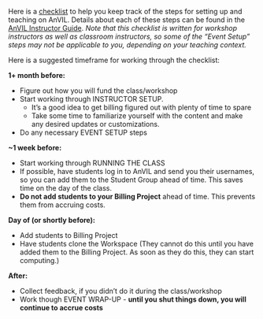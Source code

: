 Here is a [checklist](https://docs.google.com/document/d/1-HqQqH_qlkHwRua8-b92MyKQcEmcl0Nk37rSYqP49aw/edit) to help you keep track of the steps for setting up and teaching on AnVIL. Details about each of these steps can be found in the [AnVIL Instructor Guide](https://jhudatascience.org/AnVIL_Book_Instructor_Guide).  *Note that this checklist is written for workshop instructors as well as classroom instructors, so some of the "Event Setup" steps may not be applicable to you, depending on your teaching context.*

Here is a suggested timeframe for working through the checklist:

**1+ month before:**

- Figure out how you will fund the class/workshop
- Start working through INSTRUCTOR SETUP.
    - It's a good idea to get billing figured out with plenty of time to spare
    - Take some time to familiarize yourself with the content and make any desired updates or customizations.
- Do any necessary EVENT SETUP steps

**~1 week before:**

- Start working through RUNNING THE CLASS
- If possible, have students log in to AnVIL and send you their usernames, so you can add them to the Student Group ahead of time.  This saves time on the day of the class.
- **Do not add students to your Billing Project** ahead of time.  This prevents them from accruing costs.

**Day of (or shortly before):** 

- Add students to Billing Project
- Have students clone the Workspace (They cannot do this until you have added them to the Billing Project.  As soon as they do this, they can start computing.)

**After:**

- Collect feedback, if you didn't do it during the class/workshop
- Work though EVENT WRAP-UP - **until you shut things down, you will continue to accrue costs**

